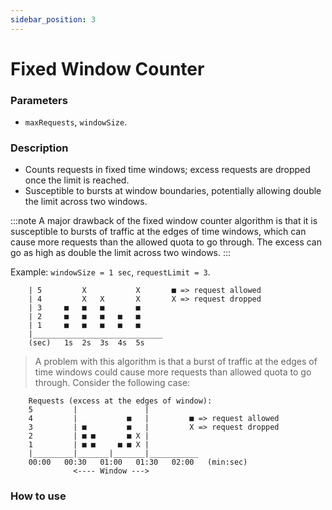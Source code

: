 ```yaml
---
sidebar_position: 3
---
```









# Fixed Window Counter

### Parameters

- `maxRequests`, `windowSize`.

### Description

- Counts requests in fixed time windows; excess requests are dropped once the limit is reached.
- Susceptible to bursts at window boundaries, potentially allowing double the limit across two
windows.

:::note
A major drawback of the fixed window counter algorithm is that it is susceptible to bursts of
traffic at the edges of time windows, which can cause more requests than the allowed quota to go
through. The excess can go as high as double the limit across two windows.
:::

Example: `windowSize = 1 sec`, `requestLimit = 3`.

```
    | 5         X           X       ■ => request allowed
    | 4         X   X       X       X => request dropped
    | 3     ■   ■   ■       ■
    | 2     ■   ■   ■   ■   ■
    | 1     ■   ■   ■   ■   ■
    |_____________________________
    (sec)   1s  2s  3s  4s  5s
```

> A problem with this algorithm is that a burst of traffic at the edges of time windows could cause
> more requests than allowed quota to go through. Consider the following case:

```
    Requests (excess at the edges of window):
    5         |               |
    4         |           ■   |         ■ => request allowed
    3         | ■         ■   |         X => request dropped
    2         | ■ ■       ■ X |
    1         | ■ ■     ■ ■ X |
    |_________|_______|_______|___________
    00:00   00:30   01:00   01:30   02:00   (min:sec)
              <---- Window --->
```

### How to use

<RateLimitHowToUse method="customFixedWindowCounter(4, Duration.ofSeconds(1))"/>
